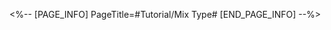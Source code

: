 <%-- [PAGE_INFO]
PageTitle=#Tutorial/Mix Type#
[END_PAGE_INFO] --%>
{{Tutorial
|sort      = 1000001
|title     = Mix Type
|subtitle  = 
|type      = 
|about     = 
|image1    = Tutorial Mix Type 1.png{{subst:void|<!--$UPLOAD:<<SpriteOutput/TutorialPic/TutorialPage_1000001.png>-<Tutorial Mix Type 1.png>-<Tutorial Files>>-->}}
|text1     = A drinksmith's trained eye allows you to see the three attributes in a beverage. Each has {{Color|h|nobold=1|2 types of inclinations}}.
|image2    = Tutorial Mix Type 2.png{{subst:void|<!--$UPLOAD:<<SpriteOutput/TutorialPic/TutorialPage_1000002.png>-<Tutorial Mix Type 2.png>-<Tutorial Files>>-->}}
|text2     = Adding different ingredients shifts these attributes' inclinations, matching the different extents described in the "Special Mix Recipe" such as "a little bit" or "super."<br />Recipe phrasing is intentionally vague, so please judge the requirements carefully using contextual cues.
}}